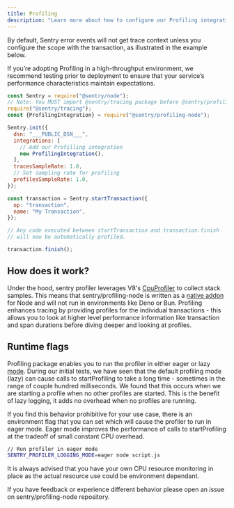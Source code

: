 ```yaml
---
title: Profiling
description: "Learn more about how to configure our Profiling integration and start profiling your code."
---
```


By default, Sentry error events will not get trace context unless you configure the scope with the transaction, as illustrated in the example below.

<Note>

If you’re adopting Profiling in a high-throughput environment, we recommend testing prior to deployment to ensure that your service’s performance characteristics maintain expectations.

</Note>

```javascript
const Sentry = require("@sentry/node");
// Note: You MUST import @sentry/tracing package before @sentry/profiling-node
require("@sentry/tracing");
const {ProfilingIntegration} = require("@sentry/profiling-node");

Sentry.init({
  dsn: "___PUBLIC_DSN___",
  integrations: [
    // Add our Profilling integration
    new ProfilingIntegration(),
  ],
  tracesSampleRate: 1.0,
  // Set sampling rate for profiling
  profilesSampleRate: 1.0,
});

const transaction = Sentry.startTransaction({
  op: "transaction",
  name: "My Transaction",
});

// Any code executed between startTransaction and transaction.finish
// will now be automatically profiled.

transaction.finish();
```


## How does it work?

Under the hood, sentry profiler leverages V8's [CpuProfiler](https://v8docs.nodesource.com/node-18.2/d2/d34/classv8_1_1_cpu_profiler.html) to collect stack samples. This means that sentry/profiling-node is written as a [native addon](https://nodejs.org/docs/latest-v18.x/api/addons.html) for Node and will not run in environments like Deno or Bun. Profiling enhances tracing by providing profiles for the individual transactions - this allows you to look at higher level performance information like transaction and span durations before diving deeper and looking at profiles.

## Runtime flags

Profiling package enables you to run the profiler in either eager or lazy [mode](https://v8docs.nodesource.com/node-18.2/d2/dc3/namespacev8.html#a874b4921ddee43bef58d8538e3149374). During our initial tests, we have seen that the default profiling mode (lazy) can cause calls to startProfiling to take a long time - sometimes in the range of couple hundred milliseconds. We found that this occurs when we are starting a profile when no other profiles are started. This is the benefit of lazy logging, it adds no overhead when no profiles are running.

If you find this behavior prohibitive for your use case, there is an environment flag that you can set which will cause the profiler to run in eager mode. Eager mode improves the performance of calls to startProfiling at the tradeoff of small constant CPU overhead.

```bash
// Run profiler in eager mode
SENTRY_PROFILER_LOGGING_MODE=eager node script.js
```

It is always advised that you have your own CPU resource monitoring in place as the actual resource use could be environment dependant.

If you have feedback or experience different behavior please open an issue on sentry/profiling-node repository.
